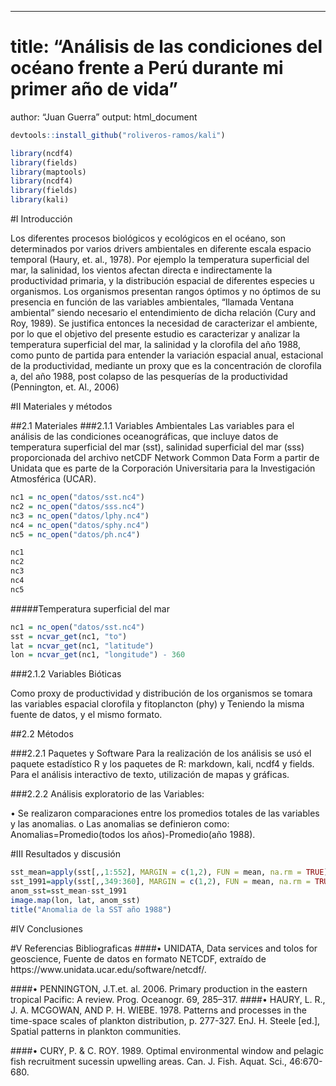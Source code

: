 ---
# title: "Análisis de las condiciones del océano frente a Perú durante mi primer año de vida"
author: "Juan Guerra"
output: html_document

```r
devtools::install_github("roliveros-ramos/kali")
```


```r
library(ncdf4)
library(fields)
library(maptools)
library(ncdf4)
library(fields)
library(kali)
```

#I Introducción

Los diferentes procesos biológicos y ecológicos en el océano, son determinados por varios drivers ambientales en diferente escala espacio temporal (Haury, et. al., 1978).
Por ejemplo la temperatura superficial del mar, la salinidad, los vientos afectan directa e indirectamente la productividad primaria, y la distribución espacial de diferentes especies u organismos. Los organismos presentan rangos óptimos y no óptimos de su presencia en función de las variables ambientales, “llamada Ventana ambiental” siendo necesario el entendimiento de dicha relación (Cury and Roy, 1989).
 Se justifica entonces la necesidad de caracterizar el ambiente, por lo que el objetivo del presente estudio es caracterizar y analizar la temperatura superficial del mar, la salinidad y la clorofila del año 1988, como punto de partida para entender la variación espacial anual, estacional de la productividad, mediante un proxy que es la concentración de clorofila a, del año 1988, post colapso de las pesquerías de la productividad (Pennington, et. Al., 2006)



#II Materiales y métodos

##2.1 Materiales 
###2.1.1 Variables Ambientales
Las variables para el análisis de las condiciones oceanográficas, que incluye datos de temperatura superficial del mar (sst), salinidad superficial del mar (sss) proporcionada del archivo netCDF Network Common Data Form a partir de Unidata que es parte de la Corporación Universitaria para la Investigación Atmosférica (UCAR).


```r
nc1 = nc_open("datos/sst.nc4")
nc2 = nc_open("datos/sss.nc4")
nc3 = nc_open("datos/lphy.nc4")
nc4 = nc_open("datos/sphy.nc4")
nc5 = nc_open("datos/ph.nc4")
```

```r
nc1
nc2
nc3
nc4
nc5
```



#####Temperatura superficial del mar

```r
nc1 = nc_open("datos/sst.nc4")
sst = ncvar_get(nc1, "to")
lat = ncvar_get(nc1, "latitude")
lon = ncvar_get(nc1, "longitude") - 360
```


###2.1.2 Variables Bióticas

Como proxy de productividad y distribución de los organismos se tomara las variables espacial clorofila y fitoplancton (phy) y Teniendo la misma fuente de datos, y el mismo formato. 

##2.2 Métodos

###2.2.1 Paquetes y Software
Para la realización de los análisis se usó el paquete estadístico R y los paquetes de R: markdown, kali, ncdf4 y fields. Para el análisis interactivo de texto, utilización de  mapas y gráficas.

###2.2.2 Análisis exploratorio de las Variables:

•	Se realizaron comparaciones entre los promedios totales de las variables y las anomalias.
o	Las anomalias se definieron como: Anomalias=Promedio(todos los años)-Promedio(año 1988).



#III  Resultados y discusión
```r
sst_mean=apply(sst[,,1:552], MARGIN = c(1,2), FUN = mean, na.rm = TRUE)
sst_1991=apply(sst[,,349:360], MARGIN = c(1,2), FUN = mean, na.rm = TRUE)
anom_sst=sst_mean-sst_1991
image.map(lon, lat, anom_sst)
title("Anomalia de la SST año 1988")
```


#IV Conclusiones

#V Referencias Bibliograficas
####•	UNIDATA, Data services and tolos for geoscience, Fuente de datos en formato NETCDF, extraído de https://www.unidata.ucar.edu/software/netcdf/.

####•	PENNINGTON, J.T.et. al. 2006. Primary production in the eastern tropical Pacific: A review. Prog. Oceanogr. 69, 285–317.
####•	HAURY, L. R., J. A. MCGOWAN, AND P. H. WIEBE. 1978. Patterns and processes in the time-space scales of plankton distribution, p. 277-327. EnJ. H. Steele [ed.], Spatial patterns in plankton communities. 

####•	CURY, P. & C. ROY. 1989. Optimal environmental window and pelagic fish recruitment sucessin upwelling areas. Can. J. Fish. Aquat. Sci., 46:670-680.


